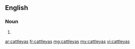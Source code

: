 ==English==

===Noun===
{{head|en|noun plural form}}

# {{plural of|cattleya|lang=en}}

[[ar:cattleyas]]
[[fr:cattleyas]]
[[mg:cattleyas]]
[[my:cattleyas]]
[[vi:cattleyas]]